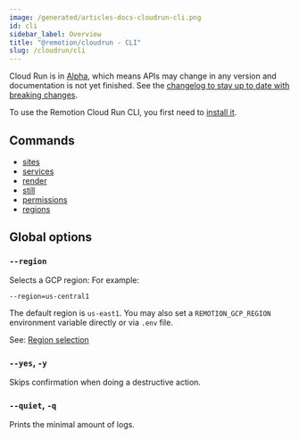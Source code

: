 ```yaml
---
image: /generated/articles-docs-cloudrun-cli.png
id: cli
sidebar_label: Overview
title: "@remotion/cloudrun - CLI"
slug: /cloudrun/cli
---
```


<ExperimentalBadge>
<p>Cloud Run is in <a href="/docs/cloudrun-alpha">Alpha</a>, which means APIs may change in any version and documentation is not yet finished. See the <a href="https://remotion.dev/changelog">changelog to stay up to date with breaking changes</a>.</p>
</ExperimentalBadge>

To use the Remotion Cloud Run CLI, you first need to [install it](/docs/cloudrun/setup).

## Commands

- [sites](/docs/cloudrun/cli/sites)
- [services](/docs/cloudrun/cli/services)
- [render](/docs/cloudrun/cli/render)
- [still](/docs/cloudrun/cli/still)
- [permissions](/docs/cloudrun/cli/permissions)
- [regions](/docs/cloudrun/cli/regions)

## Global options

### `--region`

Selects a GCP region: For example:

```
--region=us-central1
```

The default region is `us-east1`. You may also set a `REMOTION_GCP_REGION` environment variable directly or via `.env` file.

See: [Region selection](/docs/cloudrun/region-selection)

### `--yes`, `-y`

Skips confirmation when doing a destructive action.

### `--quiet`, `-q`

Prints the minimal amount of logs.

